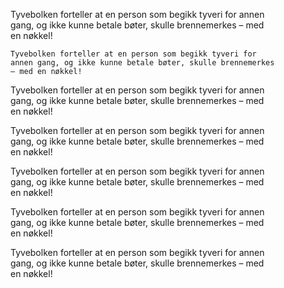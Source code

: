 
<Figure
    image="/images/tyvebolken/Bf_BRM0_47891_FK_02_utv.jpg"
    title="Stor bronsenøkkel til Eidfjord kirke"
    alt="Stor bronsenøkkel liggende på en hvit duk"
    href="https://digitaltmuseum.org/0210112472912/brm0-47891-for-konservering-2"
    gotic={1}
>
    Tyvebolken forteller at en person som begikk tyveri for annen gang, og ikke kunne betale bøter, skulle brennemerkes – med en nøkkel!
</Figure>

<Spacer height={6}/>

<Figure
    image="/images/under_jorden_297040769.jpg"
    title="Stor bronsenøkkel til Eidfjord kirke"
    alt="Stor bronsenøkkel liggende på en hvit duk"
    href="https://digitaltmuseum.org/0210112472912/brm0-47891-for-konservering-2"
 
>
    Tyvebolken forteller at en person som begikk tyveri for annen gang, og ikke kunne betale bøter, skulle brennemerkes – med en nøkkel!
</Figure>


<Spacer height={6}/>


<Figure
    image="/images/tyvebolken/Bf_BRM0_47891_FK_02_utv.jpg"
    title="Stor bronsenøkkel til Eidfjord kirke"
    alt="Stor bronsenøkkel liggende på en hvit duk"
    href="https://digitaltmuseum.org/0210112472912/brm0-47891-for-konservering-2"
    antigua={1}
    light={1}
>
    Tyvebolken forteller at en person som begikk tyveri for annen gang, og ikke kunne betale bøter, skulle brennemerkes – med en nøkkel!
</Figure>


<Spacer height={6}/>


<Figure
    image="/images/tyvebolken/Bf_BRM0_47891_FK_02_utv.jpg"
    title="Stor bronsenøkkel til Eidfjord kirke"
    alt="Stor bronsenøkkel liggende på en hvit duk"
    href="https://digitaltmuseum.org/0210112472912/brm0-47891-for-konservering-2"
    gotic={1}
    className='bg-ll-gold font-red-300'
>
    Tyvebolken forteller at en person som begikk tyveri for annen gang, og ikke kunne betale bøter, skulle brennemerkes – med en nøkkel!
</Figure>
 
 <Spacer height={6}/>

<Figure
    image="/images/Underjorden-bryggensmuseum-omvisning.jpg"
    title="Stor bronsenøkkel til Eidfjord kirke"
    alt="Stor bronsenøkkel liggende på en hvit duk"
    href="https://digitaltmuseum.org/0210112472912/brm0-47891-for-konservering-2"
    gotic={1}
    className='bg-gray-800'
    full={1}
>
    Tyvebolken forteller at en person som begikk tyveri for annen gang, og ikke kunne betale bøter, skulle brennemerkes – med en nøkkel!
    
</Figure>

<Spacer height={6}/>
<Figure
    image="/images/Underjorden-bryggensmuseum-omvisning.jpg"
    title="Stor bronsenøkkel til Eidfjord kirke"
    alt="Stor bronsenøkkel liggende på en hvit duk"
    href="https://digitaltmuseum.org/0210112472912/brm0-47891-for-konservering-2"
    gotic={0}
    className='bg-gray-800'
    full={1}
>
    Tyvebolken forteller at en person som begikk tyveri for annen gang, og ikke kunne betale bøter, skulle brennemerkes – med en nøkkel!
    
</Figure>

<Spacer height={6}/>
<Figure
    image="/images/Bf_BRM0_47891_FK_02_cropped.jpg"
    title="Stor bronsenøkkel til Eidfjord kirke"
    alt="Stor bronsenøkkel liggende på en hvit duk"
    href="https://digitaltmuseum.org/0210112472912/brm0-47891-for-konservering-2"
    gotic={0}
    className='bg-gray-900 text-center'
    full={1}
>
    <div className="sm:px-10 pt-5">Tyvebolken forteller at en person som begikk tyveri for annen gang, og ikke kunne betale bøter, skulle brennemerkes – med en nøkkel!</div>
    
</Figure>


